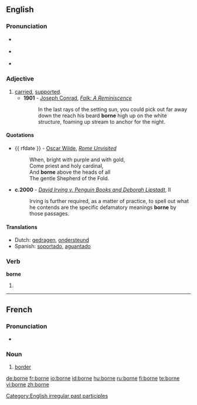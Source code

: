 ==English==

===Pronunciation===
* {{a|RP}} {{IPA|/bɔːn/}}
* {{a|US}} {{IPA|/bɔːrn/}}
* {{rhymes|ɔː(r)n}}

===Adjective===
{{en-adj|-}}

# [[carried]], [[supported]].
#*'''1901''' - [[w:Joseph Conrad|Joseph Conrad]], ''[[s:Falk|Falk: A Reminiscence]]''
#*:In the last rays of the setting sun, you could pick out far away down the reach his beard '''borne''' high up on the white structure, foaming up stream to anchor for the night.

====Quotations====
* {{ rfdate }} - [[w:Oscar Wilde|Oscar Wilde]], ''[[s:Rome Unvisited|Rome Unvisited]]''
*:When, bright with purple and with gold, <br/>Come priest and holy cardinal, <br/>And '''borne''' above the heads of all <br/>The gentle Shepherd of the Fold.
*'''c.2000''' - ''[[s:David Irving v. Penguin Books and Deborah Lipstadt|David Irving v. Penguin Books and Deborah Lipstadt]]'', II
*:Irving is further required, as a matter of practice, to spell out what he contends are the specific defamatory meanings '''borne''' by those passages.

====Translations====
*Dutch: [[gedragen]], [[ondersteund]]
*Spanish: [[soportar|soportado]], [[aguantar|aguantado]]

===Verb===
'''borne'''

# {{past participle of|[[bear]]}}

[[Category:English irregular past participles]]

----

==French==

===Pronunciation===
*{{audio|Fr-borne.ogg|audio}}

===Noun===
{{fr-noun|f}}

# [[border]]


[[de:borne]]
[[fr:borne]]
[[io:borne]]
[[id:borne]]
[[hu:borne]]
[[ru:borne]]
[[fi:borne]]
[[te:borne]]
[[vi:borne]]
[[zh:borne]]